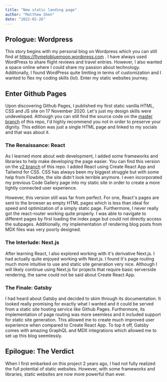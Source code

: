 ```yaml
---
title: "New static landing page"
author: "Matthew Shen"
date: "2022-02-26"
---
```


## Prologue: Wordpress

This story begins with my personal blog on Wordpress which you can still find at https://flymetobluemoon.wordpress.com . I have always used WordPress to share flight reviews and travel entries. However, I also wanted a space online where I could share my passion about technology. Additonally, I found WordPress quite limiting in terms of customization and I wanted to flex my coding skills (lol). Enter my static websites journey.

## Enter Github Pages

Upon discovering Github Pages, I published my first static vanilla HTML, CSS and JS site on 17 November 2020. Let's just my design skills were undeveloped. Although you can still find the source code on the [master branch](https://github.com/flyme2bluemoon/flyme2bluemoon.github.io/tree/master) of this repo, I'd highly recommend you not in order to preserve your dignity. This edition was just a single HTML page and linked to my socials and that was about it.

### The Renaissance: React

As I learned more about web development, I added some frameworks and libraries to help make developing the page easier. You can find this version on the [v2 branch](https://github.com/flyme2bluemoon/flyme2bluemoon.github.io/tree/v2) of this repo. I added React using Create React App and Tailwind for CSS. CSS has always been my biggest struggle but with some help from Flowbite, the site didn't look terrible anymore. I even incorporated my previous Code Gallery page into my static site in order to create a more tightly connected user experience.

However, this version still was far from perfect. For one, React's pages are sent to the browser as empty HTML pages which is less than ideal for speed and optimization of a simply static page. Furthermore, I never really got the react-router working quite properly. I was able to navigate to different pages by first loading the index page but could not directly access the subpages. Additionally, my implementation of rendering blog posts from MDX files was very poorly designed.

### The Interlude: Next.js

After learning React, I also explored working with it's derivative Next.js. I had actually quite enjoyed working with Next.js. I found it's page routing much more intuitive to use and static site generation very nice. Although I will likely continue using Next.js for projects that require basic serverside rendering, the same could not be said about Create React App.

### The Finale: Gatsby

I had heard about Gatsby and decided to skim through its documentation. It looked really promising for exactly what I wanted and it could be served from a static site hosting service like Github Pages. Furthermore, its implementation of page routing was more seemless and it included support for static site generation. This allowed me to create much improved user experience when compared to Create React App. To top it off, Gatsby comes with amazing GraphQL and MDX integrations which allowed me to set up this blog seemlessly.

## Epilogue: The Verdict

When I first embarked on this project 2 years ago, I had not fully realized the full potential of static websites. However, with some frameworks and libraries, static websites are now more powerful than ever.
